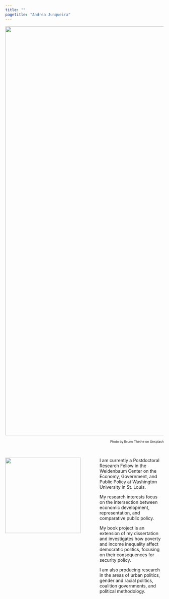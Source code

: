 ```yaml
---
title: ""
pagetitle: "Andrea Junqueira"
---
```


<img src="/home/andrea/Dropbox/website/andrea-junqueira.github.io/bruno-thethe-br.jpg" class="inline" width="1300"/>

<div style="text-align: right"> <font size="1">Photo by Bruno Thethe on Unsplash</font> </div>



<br /> 


<img src="/home/andrea/Dropbox/website/andrea-junqueira.github.io/IMG-3979-modified.png" style="inline" width="240" align="left"/>


<div style="padding-left:300px">

I am currently a Postdoctoral Research Fellow in the Weidenbaum Center on the Economy, Government, and Public Policy at Washington University in St. Louis. 

My research interests focus on the intersection between economic development, representation, and comparative public policy. 

My book project is an extension of my dissertation and investigates how poverty and income inequality affect democratic politics, focusing on their consequences for security policy.

I am also producing research in the areas of urban politics, gender and racial politics, coalition governments, and political methodology.

</div>

